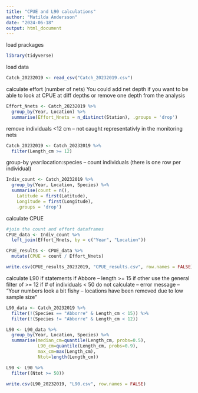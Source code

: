 ```yaml
---
title: "CPUE and L90 calculations"
author: "Matilda Andersson"
date: "2024-06-18"
output: html_document
---
```


load prackages
```r
library(tidyverse)
```

load data
```r
Catch_20232019 <- read_csv("Catch_20232019.csv")
```

calculate effort (number of nets)
You could add net depth if you want to be able to look at CPUE at diff depths or remove one depth from the analysis
```r
Effort_Nnets <- Catch_20232019 %>%
  group_by(Year, Location) %>%
  summarise(Effort_Nnets = n_distinct(Station), .groups = 'drop')
```

remove individuals <12 cm -- not caught representativly in the monitoring nets
```r
Catch_20232019 <- Catch_20232019 %>%
  filter(Length_cm >= 12)
```

group-by year:location:species -- count individuals (there is one row per individual)
```r
Indiv_count <- Catch_20232019 %>%
  group_by(Year, Location, Species) %>%
  summarise(count = n(),
    Latitude = first(Latitude),
    Longitude = first(Longitude),
    .groups = 'drop')
```

calculate CPUE
```r
#join the count and effort dataframes
CPUE_data <- Indiv_count %>%
  left_join(Effort_Nnets, by = c("Year", "Location"))

CPUE_results <- CPUE_data %>%
  mutate(CPUE = count / Effort_Nnets)

write.csv(CPUE_results_20232019, "CPUE_results.csv", row.names = FALSE)
```

calculate L90
if statements 
if Abbore -- length >= 15
if other use the general filter of >= 12
if # of individuals < 50 do not calculate -- error message -- "Your numbers look a bit fishy -- locations have been removed due to low sample size"
```r
L90_data <- Catch_20232019 %>%
  filter(!(Species == "Abborre" & Length_cm < 15)) %>%
  filter(!(Species != "Abborre" & Length_cm < 12))

L90 <- L90_data %>%   
  group_by(Year, Location, Species) %>%
  summarise(median_cm=quantile(Length_cm, probs=0.5),
            L90_cm=quantile(Length_cm, probs=0.9),
            max_cm=max(Length_cm),
            Ntot=length(Length_cm))

L90 <- L90 %>%
  filter((Ntot >= 50))

write.csv(L90_20232019, "L90.csv", row.names = FALSE)
```




